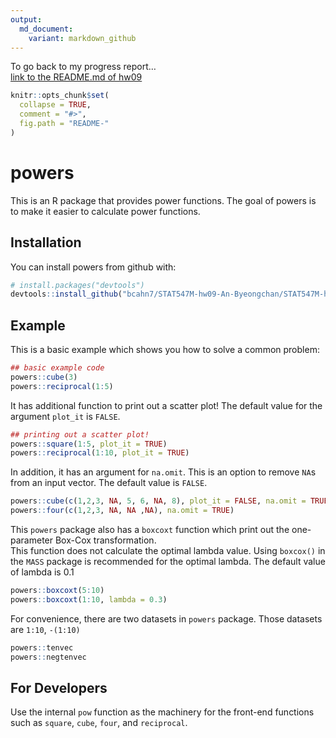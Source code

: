 ---
output:
  md_document:
    variant: markdown_github
---

<!-- README.md is generated from README.Rmd. Please edit that file -->
To go back to my progress report...   
[link to the README.md of hw09](https://github.com/bcahn7/STAT547M-hw-An-Byeongchan/blob/master/hw09/README.md)  




```{r, echo = FALSE}
knitr::opts_chunk$set(
  collapse = TRUE,
  comment = "#>",
  fig.path = "README-"
)
```

# powers

This is an R package that provides power functions.
The goal of powers is to make it easier to calculate power functions.

## Installation
You can install powers from github with:
```{r}
# install.packages("devtools")
devtools::install_github("bcahn7/STAT547M-hw09-An-Byeongchan/STAT547M-hw09-powers")
```


## Example

This is a basic example which shows you how to solve a common problem:

```{r example}
## basic example code
powers::cube(3)
powers::reciprocal(1:5)
```
It has additional function to print out a scatter plot! The default value for the argument `plot_it` is `FALSE`.
```{r}
## printing out a scatter plot!
powers::square(1:5, plot_it = TRUE)
powers::reciprocal(1:10, plot_it = TRUE)
```
In addition, it has an argument for `na.omit`. This is an option to remove `NA`s from an input vector. The default value is `FALSE`.
```{r}
powers::cube(c(1,2,3, NA, 5, 6, NA, 8), plot_it = FALSE, na.omit = TRUE)
powers::four(c(1,2,3, NA, NA ,NA), na.omit = TRUE)
```
  
   
This `powers` package also has a `boxcoxt` function which print out the one-parameter Box-Cox transformation.     
This function does not calculate the optimal lambda value. Using `boxcox()` in the `MASS` package is recommended for the optimal lambda. The default value of lambda is 0.1
```{r}
powers::boxcoxt(5:10)
powers::boxcoxt(1:10, lambda = 0.3)
```
   
   
   
For convenience, there are two datasets in `powers` package. Those datasets are `1:10`, `-(1:10)`
```{r}
powers::tenvec
powers::negtenvec
```





## For Developers
Use the internal `pow` function as the machinery for the front-end functions such as `square`, `cube`, `four`, and `reciprocal`.

